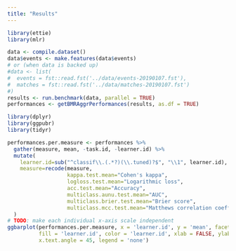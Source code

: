 ```yaml
---
title: "Results"
---
```


```r
library(ettie)
library(mlr)

data <- compile.dataset()
data$events <- make.features(data$events)
# or (when data is backed up)
#data <- list(
#  events = fst::read.fst('../data/events-20190107.fst'),
#  matches = fst::read.fst('../data/matches-20190107.fst')
#)
results <- run.benchmark(data, parallel = TRUE)
performances <- getBMRAggrPerformances(results, as.df = TRUE)
```

```r
library(dplyr)
library(ggpubr)
library(tidyr)

performances.per.measure <- performances %>%
  gather(measure, mean, -task.id, -learner.id) %>%
  mutate(
    learner.id=sub("^classif\\.(.*?)(\\.tuned)?$", "\\1", learner.id),
    measure=recode(measure,
                   kappa.test.mean="Cohen's kappa",
                   logloss.test.mean="Logarithmic loss",
                   acc.test.mean="Accuracy",
                   multiclass.aunu.test.mean="AUC",
                   multiclass.brier.test.mean="Brier score",
                   multiclass.mcc.test.mean="Matthews correlation coefficient")
  )
# TODO: make each individual x-axis scale independent
ggbarplot(performances.per.measure, x = 'learner.id', y = 'mean', facet.by = 'measure',
          fill = 'learner.id', color = 'learner.id', xlab = FALSE, ylab = FALSE,
          x.text.angle = 45, legend = 'none')
```
